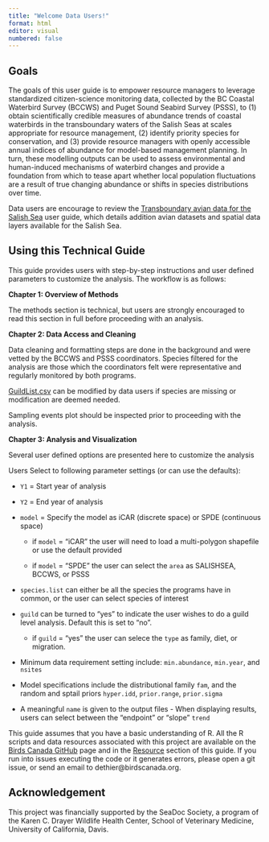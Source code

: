 ```yaml
---
title: "Welcome Data Users!"
format: html
editor: visual
numbered: false
---
```


## Goals {#0.1Intro}

The goals of this user guide is to empower resource managers to leverage standardized citizen-science monitoring data, collected by the BC Coastal Waterbird Survey (BCCWS) and Puget Sound Seabird Survey (PSSS), to (1) obtain scientifically credible measures of abundance trends of coastal waterbirds in the transboundary waters of the Salish Seas at scales appropriate for resource management, (2) identify priority species for conservation, and (3) provide resource managers with openly accessible annual indices of abundance for model-based management planning. In turn, these modelling outputs can be used to assess environmental and human-induced mechanisms of waterbird changes and provide a foundation from which to tease apart whether local population fluctuations are a result of true changing abundance or shifts in species distributions over time.

Data users are encourage to review the [Transboundary avian data for the Salish Sea](https://birdscanada.github.io/TransboundaryData_SalishSea/) user guide, which details addition avian datasets and spatial data layers available for the Salish Sea.

## Using this Technical Guide {#0.2Intro}

This guide provides users with step-by-step instructions and user defined parameters to customize the analysis. The workflow is as follows:

**Chapter 1: Overview of Methods**

The methods section is technical, but users are strongly encouraged to read this section in full before proceeding with an analysis.

**Chapter 2: Data Access and Cleaning**

Data cleaning and formatting steps are done in the background and were vetted by the BCCWS and PSSS coordinators. Species filtered for the analysis are those which the coordinators felt were representative and regularly monitored by both programs.

[GuildList.csv](Data/GuildList.csv) can be modified by data users if species are missing or modification are deemed needed.

Sampling events plot should be inspected prior to proceeding with the analysis.

**Chapter 3: Analysis and Visualization**

Several user defined options are presented here to customize the analysis

Users Select to following parameter settings (or can use the defaults):

-   `Y1` = Start year of analysis

-   `Y2` = End year of analysis

-   `model` = Specify the model as iCAR (discrete space) or SPDE (continuous space)

    -   if `model` = "iCAR" the user will need to load a multi-polygon shapefile or use the default provided

    -   if `model` = "SPDE" the user can select the `area` as SALISHSEA, BCCWS, or PSSS

-   `species.list` can either be all the species the programs have in common, or the user can select species of interest

-   `guild` can be turned to "yes" to indicate the user wishes to do a guild level analysis. Default this is set to "no".

    -   if `guild` = "yes" the user can selece the `type` as family, diet, or migration.

-   Minimum data requirement setting include: `min.abundance`, `min.year`, and `nsites`

-   Model specifications include the distributional family `fam`, and the random and sptail priors `hyper.idd`, `prior.range`, `prior.sigma`

-   A meaningful `name` is given to the output files - When displaying results, users can select between the "endpoint" or "slope" `trend`

This guide assumes that you have a basic understanding of R. All the R scripts and data resources associated with this project are available on the [Birds Canada GitHub](https://github.com/BirdsCanada/SalishSeaTrends) page and in the [Resource](#9.9BirdsCan) section of this guide. If you run into issues executing the code or it generates errors, please open a git issue, or send an email to dethier\@birdscanada.org.

## Acknowledgement {#0.3Intro}

This project was financially supported by the SeaDoc Society, a program of the Karen C. Drayer Wildlife Health Center, School of Veterinary Medicine, University of California, Davis.

